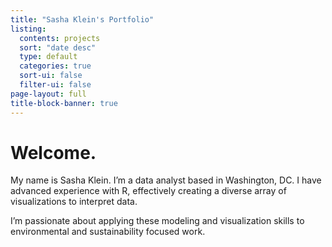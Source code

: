 ```yaml
---
title: "Sasha Klein's Portfolio"
listing:
  contents: projects
  sort: "date desc"
  type: default
  categories: true
  sort-ui: false
  filter-ui: false
page-layout: full
title-block-banner: true
---
```


# Welcome. 

My name is Sasha Klein. I'm a data analyst based in Washington, DC. I have advanced experience with R, effectively creating a diverse array of visualizations to interpret data.

I'm passionate about applying these modeling and visualization skills to environmental and sustainability focused work.

